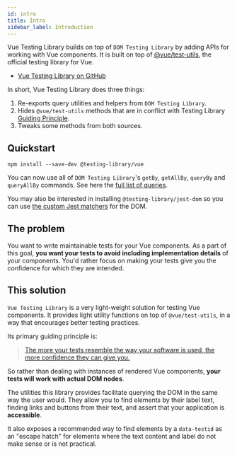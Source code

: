 ```yaml
---
id: intro
title: Intro
sidebar_label: Introduction
---
```


Vue Testing Library builds on top of `DOM Testing Library` by adding APIs for
working with Vue components. It is built on top of
[@vue/test-utils](https://github.com/vuejs/vue-test-utils), the official testing
library for Vue.

- [Vue Testing Library on GitHub][gh]

In short, Vue Testing Library does three things:

1. Re-exports query utilities and helpers from `DOM Testing Library`.
2. Hides `@vue/test-utils` methods that are in conflict with Testing Library
   [Guiding Principle](guiding-principles.mdx).
3. Tweaks some methods from both sources.

## Quickstart

```
npm install --save-dev @testing-library/vue
```

You can now use all of `DOM Testing Library`'s `getBy`, `getAllBy`, `queryBy`
and `queryAllBy` commands. See here the
[full list of queries](cheatsheet#queries).

You may also be interested in installing `@testing-library/jest-dom` so you can
use
[the custom Jest matchers](https://github.com/testing-library/jest-dom#readme)
for the DOM.

## The problem

You want to write maintainable tests for your Vue components. As a part of this
goal, **you want your tests to avoid including implementation details** of your
components. You'd rather focus on making your tests give you the confidence for
which they are intended.

## This solution

`Vue Testing Library` is a very light-weight solution for testing Vue
components. It provides light utility functions on top of `@vue/test-utils`, in
a way that encourages better testing practices.

Its primary guiding principle is:

> [The more your tests resemble the way your software is used, the more confidence they can give you.](guiding-principles.mdx)

So rather than dealing with instances of rendered Vue components, **your tests
will work with actual DOM nodes**.

The utilities this library provides facilitate querying the DOM in the same way
the user would. They allow you to find elements by their label text, finding
links and buttons from their text, and assert that your application is
**accessible**.

It also exposes a recommended way to find elements by a `data-testid` as an
"escape hatch" for elements where the text content and label do not make sense
or is not practical.

[gh]: https://github.com/testing-library/vue-testing-library
